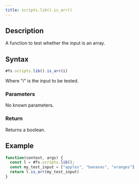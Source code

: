 ```yaml
---
title: scripts.lib().is_arr()
---
```


## Description

A function to test whether the input is an array.

## Syntax

```js
#fs.scripts.lib().is_arr(i)
```

Where "i" is the input to be tested.

### Parameters

No known parameters.

### Return

Returns a boolean.

## Example

```js
function(context, args) {
  const l = #fs.scripts.lib();
  const my_test_input = ["apples", "bananas", "oranges"]
  return l.is_arr(my_test_input)
}
```

